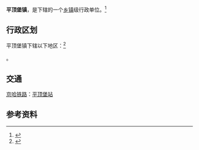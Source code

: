 {{中国乡级行政区|21/12/21/103/000}}

'''平顶堡镇'''，是{{PRC admin/fullname|21/12/21/103/000|3}}下辖的一个[[乡镇|乡镇]]级行政单位。<ref>{{PRC admin/ref sgc|{{PRC admin/parent|21/12/21/103/000}}}}</ref>

== 行政区划 ==

平顶堡镇下辖以下地区：<ref>{{PRC admin/ref sgc|21/12/21/103/000}}</ref>

{{PRC admin/children|21/12/21/103/000}}。

==交通==
{{rint|cn|rail}}[[京哈铁路|京哈铁路]]：[[平顶堡站|平顶堡站]]

== 参考资料 ==
{{reflist}}

{{PRC admin/navcat|21/12/21/103/000}}